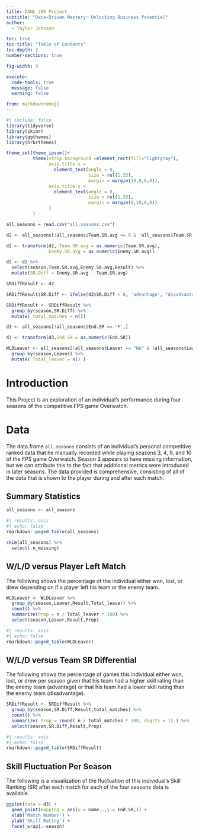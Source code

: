 ```yaml
---
title: DANL 200 Project
subtitle: "Data-Driven Mastery: Unlocking Business Potential"
author: 
  - Taylor Johnson

toc: true
toc-title: "Table of Contents"
toc-depth: 2
number-sections: true

fig-width: 9

execute:
  code-tools: true
  message: false
  warning: false

from: markdown+emoji
---
```

```r
#| include: false
library(tidyverse)
library(skimr)
library(ggthemes)
library(hrbrthemes)

theme_set(theme_ipsum()+
          theme(strip.background =element_rect(fill="lightgray"),
                axis.title.x = 
                  element_text(angle = 0,
                               size = rel(1.33),
                               margin = margin(10,0,0,0)),
                axis.title.y = 
                  element_text(angle = 0,
                               size = rel(1.33),
                               margin = margin(0,10,0,0))
                )
          )

all_seasons = read.csv("all_seasons.csv")

d2 <- all_seasons[!all_seasons$Team.SR.avg <= 0 & !all_seasons$Team.SR.avg == 'P' & !all_seasons$Enemy.SR.avg == 'P',]

d2 <- transform(d2, Team.SR.avg = as.numeric(Team.SR.avg),
                Enemy.SR.avg = as.numeric(Enemy.SR.avg))

d2 <- d2 %>%
  select(season,Team.SR.avg,Enemy.SR.avg,Result) %>%
  mutate(SR.Diff = Enemy.SR.avg - Team.SR.avg)

SRDiffResult <- d2

SRDiffResult$SR.Diff <- ifelse(d2$SR.Diff < 0, 'advantage', "disadvantage")

SRDiffResult <- SRDiffResult %>%
  group_by(season,SR.Diff) %>%
  mutate( total_matches = n())

d3 <- all_seasons[!all_seasons$End.SR == 'P',]

d3 <- transform(d3,End.SR = as.numeric(End.SR))

WLDLeaver <- all_seasons[!all_seasons$Leaver == "No" & !all_seasons$Leaver == "",] %>%
  group_by(season,Leaver) %>%
  mutate( Total_leaver = n() )


```



# Introduction

This Project is an exploration of an individual's performance during four seasons of the competitive FPS game Overwatch.


# Data

The data.frame `all.seasons` consists of an individual's personal competitive ranked data that he manually recorded while playing seasons 3, 4, 9, and 10 of the FPS game Overwatch. Season 3 appears to have missing information, but we can attribute this to the fact that additional metrics were introduced in later seasons. The data provided is comprehensive, consisting of all of the data that is shown to the player during and after each match.

## Summary Statistics

```r
all_seasons <- all_seasons
```

```r
#| results: asis
#| echo: false
rmarkdown::paged_table(all_seasons) 
```


```r
skim(all_seasons) %>% 
  select(-n_missing)
```

## W/L/D versus Player Left Match
The following shows the percentage of the individual either won, lost, or drew depending on if a player left his team or the enemy team. 

```r
WLDLeaver <- WLDLeaver %>%
  group_by(season,Leaver,Result,Total_leaver) %>%
  count() %>%
  summarize(Prop = n / Total_leaver * 100) %>%
  select(season,Leaver,Result,Prop)
```

```r
#| results: asis
#| echo: false
rmarkdown::paged_table(WLDLeaver) 
```

## W/L/D versus Team SR Differential
The following shows the percentage of games this individual either won, lost, or drew per season given that his team had a higher skill rating than the enemy team (advantage) or that his team had a lower skill rating than the enemy team (disadvantage).

```r
SRDiffResult <- SRDiffResult %>%
  group_by(season,SR.Diff,Result,total_matches) %>%
  count() %>%
  summarize( Prop = round( n / total_matches * 100, digits = 1) ) %>%
  select(season,SR.Diff,Result,Prop)
```

```r
#| results: asis
#| echo: false
rmarkdown::paged_table(SRDiffResult) 
```

## Skill Fluctuation Per Season
The following is a visualization of the fluctuation of this individual's Skill Ranking (SR) after each match for each of the four seasons data is available.


```r

ggplot(data = d3) +
  geom_point(mapping = aes(x = Game..,y = End.SR,)) +
  xlab('Match Number') +
  ylab('Skill Rating') +
  facet_wrap(.~season)
 
```


